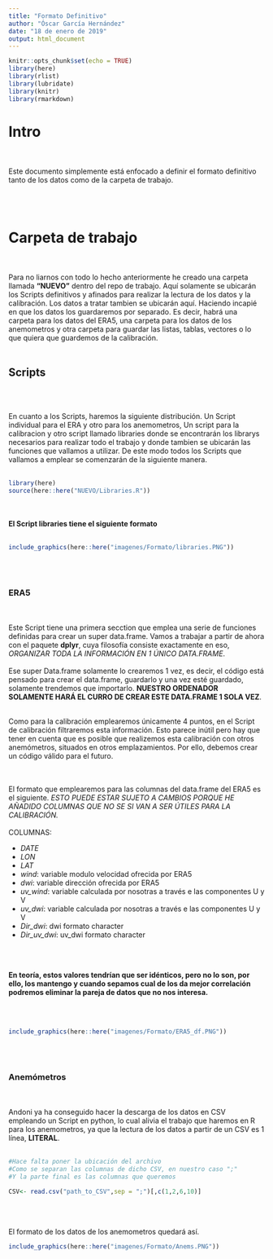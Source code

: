 ```yaml
---
title: "Formato Definitivo"
author: "Óscar García Hernández"
date: "18 de enero de 2019"
output: html_document
---
```


```r
knitr::opts_chunk$set(echo = TRUE)
library(here)
library(rlist)
library(lubridate)
library(knitr)
library(rmarkdown)
```

# Intro 

<br />
<br />
Este documento simplemente está enfocado a definir el formato definitivo tanto de los datos como de la carpeta de trabajo. 

<br />
<br />

# Carpeta de trabajo

<br />
<br />
Para no liarnos con todo lo hecho anteriormente he creado una carpeta llamada **"NUEVO"** dentro del repo de trabajo. Aquí solamente se ubicarán los Scripts definitivos y afinados para realizar la lectura de los datos  y la calibración. Los datos a tratar tambien se ubicarán aquí. Haciendo incapié en que los datos los guardaremos por separado. Es decir, habrá una carpeta para los datos del ERA5, una carpeta para los datos de los anemometros y otra carpeta para guardar las listas, tablas, vectores o lo que quiera que guardemos de la calibración. 
<br />
<br />


## Scripts
<br />
<br />


En cuanto a los Scripts, haremos la siguiente distribución. Un Script individual para el ERA y otro para los anemometros, Un script para la calibracion y otro script llamado libraries donde se encontrarán los librarys necesarios para realizar todo el trabajo y donde tambien se ubicarán las funciones que vallamos a utilizar. De este modo todos los Scripts que vallamos a emplear se comenzarán de la siguiente manera. 
<br />
<br />


```r
library(here)
source(here::here("NUEVO/Libraries.R"))
```

<br />
<br />
**El Script libraries tiene el siguiente formato**
<br />
<br />

```r
include_graphics(here::here("imagenes/Formato/libraries.PNG"))

```

<br />
<br />

### ERA5 

<br />
<br />
Este Script tiene una primera secction que emplea una serie de funciones definidas para crear un super data.frame. Vamos a trabajar a partir de ahora con el paquete **dplyr**, cuya filosofía consiste exactamente en eso, *ORGANIZAR TODA LA INFORMACIÓN EN 1 ÚNICO DATA.FRAME*. 
<br />
<br />
Ese super Data.frame solamente lo crearemos 1 vez, es decir, el código está pensado para crear el data.frame, guardarlo y una vez esté guardado, solamente trendemos que importarlo. **NUESTRO ORDENADOR SOLAMENTE HARÁ EL CURRO DE CREAR ESTE DATA.FRAME 1 SOLA VEZ**.
<br />
<br />

Como para la calibración emplearemos únicamente 4 puntos, en el Script de calibración filtraremos esta información. Esto parece inútil pero hay que tener en cuenta que es posible que realizemos esta calibración con otros anemómetros, situados en otros emplazamientos. Por ello, debemos crear un código válido para el futuro. 

<br />
<br />
El formato que emplearemos para las columnas del data.frame del ERA5 es el siguiente. *ESTO PUEDE ESTAR SUJETO A CAMBIOS PORQUE HE AÑADIDO COLUMNAS QUE NO SE SI VAN A SER ÚTILES PARA LA CALIBRACIÓN.*
<br />
<br />
COLUMNAS:

+ *DATE*
+ *LON*
+ *LAT*
+ *wind*: variable modulo velocidad ofrecida por ERA5
+ *dwi*: variable dirección ofrecida por ERA5
+ *uv_wind*: variable calculada por nosotras a través e las componentes U y V
+ *uv_dwi*: variable calculada por nosotras a través e las componentes U y V
+ *Dir_dwi*: dwi formato character 
+ *Dir_uv_dwi*: uv_dwi formato character

<br />
<br />

**En teoría, estos valores tendrían que ser idénticos, pero no lo son, por ello, los mantengo y cuando sepamos cual de los da mejor correlación podremos eliminar la pareja de datos que no nos interesa. **

<br />
<br />

```r
include_graphics(here::here("imagenes/Formato/ERA5_df.PNG"))

```
<br />
<br />

### Anemómetros

<br />
<br />
Andoni ya ha conseguido hacer la descarga de los datos en CSV empleando un Script en python, lo cual alivia el trabajo que haremos en R para los anemometros, ya que la lectura de los datos a partir de un CSV es 1 línea, **LITERAL**.
<br />
<br />

```r
#Hace falta poner la ubicación del archivo
#Como se separan las columnas de dicho CSV, en nuestro caso ";"
#Y la parte final es las columnas que queremos

CSV<- read.csv("path_to_CSV",sep = ";")[,c(1,2,6,10)]
```

<br />
<br />

El formato de los datos de los anemometros quedará así. 

```r
include_graphics(here::here("imagenes/Formato/Anems.PNG"))

```


<br />
<br />